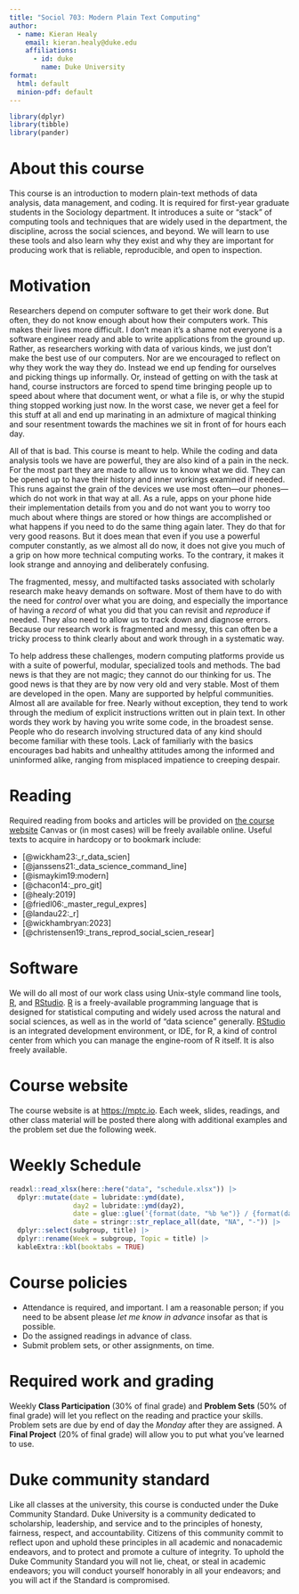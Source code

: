```yaml
---
title: "Sociol 703: Modern Plain Text Computing" 
author:
  - name: Kieran Healy
    email: kieran.healy@duke.edu
    affiliations: 
      - id: duke
        name: Duke University
format:
  html: default
  minion-pdf: default
---
```


```r
library(dplyr)
library(tibble)
library(pander)
```

# About this course

This course is an introduction to modern plain-text methods of data analysis, data management, and coding. It is required for first-year graduate students in the Sociology department. It introduces a suite or "stack" of computing tools and techniques that are widely used in the department, the discipline, across the social sciences, and beyond. We will learn to use these tools and also learn why they exist and why they are important for producing work that is reliable, reproducible, and open to inspection. 

# Motivation 

Researchers depend on computer software to get their work done. But often, they do not know enough about how their computers work. This makes their lives more difficult. I don't mean it's a shame not everyone is a software engineer ready and able to write applications from the ground up. Rather, as researchers working with data of various kinds, we just don't make the best use of our computers. Nor are we encouraged to reflect on why they work the way they do. Instead we end up fending for ourselves and picking things up informally. Or, instead of getting on with the task at hand, course instructors are forced to spend time bringing people up to speed about where that document went, or what a file is, or why the stupid thing stopped working just now. In the worst case, we never get a feel for this stuff at all and end up marinating in an admixture of magical thinking and sour resentment towards the machines we sit in front of for hours each day.

All of that is bad. This course is meant to help. While the coding and data analysis tools we have are  powerful, they are also kind of a pain in the neck. For the most part they are made to allow us to know what we did. They can be opened up to have their history and inner workings examined if needed. This  runs against the grain of the devices we use most often---our phones---which do not work in that way at all. As a rule, apps on your phone hide their implementation details from you and do not want you to worry too much about where things are stored or how things are accomplished or what happens if you need to do the same thing again later. They do that for very good reasons. But it does mean that even if you use a powerful computer constantly, as we almost all do now, it does not give you much of a grip on how more technical computing works. To the contrary, it makes it look strange and annoying and deliberately confusing.

The fragmented, messy, and multifacted tasks associated with scholarly research make heavy demands on software. Most of them have to do with the need for *control* over what you are doing, and especially the importance of having a *record* of what you did that you can revisit and *reproduce* if needed. They also need to allow us to track down and diagnose errors. Because our research work is fragmented and messy, this can often be a tricky process to think clearly about and work through in a systematic way.

To help address these challenges, modern computing platforms provide us with a suite of powerful, modular, specialized tools and methods. The bad news is that they are not magic; they cannot do our thinking for us. The good news is that they are by now very old and very stable. Most of them are developed in the open. Many are supported by helpful communities. Almost all are available for free. Nearly without exception, they tend to work through the medium of explicit instructions written out in plain text. In other words they work by having you write some code, in the broadest sense. People who do research involving structured data of any kind should become familiar with these tools. Lack of familiarly with the basics encourages bad habits and unhealthy attitudes among the informed and uninformed alike, ranging from misplaced impatience to creeping despair.


# Reading

Required reading from books and articles will be provided on [the course website](https://mptc.io) Canvas or (in most cases) will be freely available online. Useful texts to acquire in hardcopy or to bookmark include:

- [@wickham23:_r_data_scien] 
- [@janssens21:_data_science_command_line]
- [@ismaykim19:modern]
- [@chacon14:_pro_git]
- [@healy:2019] 
- [@friedl06:_master_regul_expres]
- [@landau22:_r]
- [@wickhambryan:2023]
- [@christensen19:_trans_reprod_social_scien_resear]

# Software

We will do all most of our work class using Unix-style command line tools, 
[R](https://cran.r-project.org/), and  [RStudio](https://www.rstudio.com/). [R](https://cran.r-project.org/) is a freely-available programming language that is designed for statistical computing and widely used across the natural and social sciences, as well as in the world of "data science" generally. [RStudio](https://www.rstudio.com/) is an integrated development environment, or IDE, for R, a kind of control center from which you can manage the engine-room
of R itself. It is also freely available. 

# Course website

The course website is at <https://mptc.io>. Each week, slides, readings, and other class material will be posted there along with additional examples and the problem set due the following week.

# Weekly Schedule

```r
readxl::read_xlsx(here::here("data", "schedule.xlsx")) |> 
  dplyr::mutate(date = lubridate::ymd(date), 
                day2 = lubridate::ymd(day2),
                date = glue::glue('{format(date, "%b %e")} / {format(day2, "%b %e")}'), 
                date = stringr::str_replace_all(date, "NA", "-")) |> 
  dplyr::select(subgroup, title) |> 
  dplyr::rename(Week = subgroup, Topic = title) |> 
  kableExtra::kbl(booktabs = TRUE)
```


# Course policies

- Attendance is required, and important. I am a reasonable person; if you need to be absent please _let me know in advance_ insofar as that is possible.
- Do the assigned readings in advance of class.
- Submit problem sets, or other assignments, on time.

# Required work and grading

Weekly **Class Participation** (30% of final grade) and **Problem Sets** (50% of final grade) will let you reflect on the reading and practice your skills. Problem sets are due by end of day the _Monday_ after they are assigned. A **Final Project** (20% of final grade) will allow you to put what you've learned to use. 


# Duke community standard

Like all classes at the university, this course is conducted under the Duke
Community Standard. Duke University is a community dedicated to scholarship,
leadership, and service and to the principles of honesty, fairness, respect, and accountability. Citizens of this community commit to reflect upon and uphold these principles in all academic and nonacademic endeavors, and to protect and promote a culture of integrity. To uphold the Duke Community Standard you will
not lie, cheat, or steal in academic endeavors; you will conduct yourself
honorably in all your endeavors; and you will act if the Standard is
compromised.
